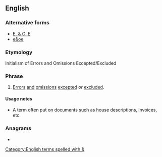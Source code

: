 {{also|EOE|e&oe}}
==English==

===Alternative forms===
* [[E. & O. E]]
* [[e&oe]]

===Etymology===
Initialism of Errors and Omissions Excepted/Excluded

===Phrase===
{{en-phrase}}

# [[error|Errors]] [[and]] [[omission]]s [[except]]ed ''or'' [[exclude]]d.

====Usage notes====
* A term often put on documents such as house descriptions, invoices, etc.

===Anagrams===
* {{anagrams|en|OEE}}

[[Category:English terms spelled with &]]